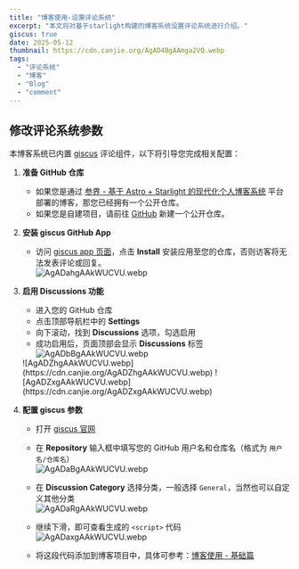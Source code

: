 ```yaml
---
title: "博客使用-设置评论系统"
excerpt: "本文将对基于starlight构建的博客系统设置评论系统进行介绍。"
giscus: true
date: 2025-05-12
thumbnail: https://cdn.canjie.org/AgAD4BgAAmga2VQ.webp
tags:
  - "评论系统"
  - "博客"
  - "Blog"
  - "comment"
---
```



## 修改评论系统参数

本博客系统已内置 [giscus](https://giscus.app/) 评论组件，以下将引导您完成相关配置：

<Steps>

1. **准备 GitHub 仓库**  
   - 如果您是通过 [参界 - 基于 Astro + Starlight 的现代化个人博客系统](https://canjie.org/blog/project/canjie-system-introduction) 平台部署的博客，那您已经拥有一个公开仓库。  
   - 如果您是自建项目，请前往 [GitHub](https://github.com/) 新建一个公开仓库。

2. **安装 giscus GitHub App**  
   - 访问 [giscus app 页面](https://github.com/apps/giscus)，点击 **Install** 安装应用至您的仓库，否则访客将无法发表评论或回复。  
   ![AgADahgAAkWUCVU.webp](https://cdn.canjie.org/AgADahgAAkWUCVU.webp)

3. **启用 Discussions 功能**  
   - 进入您的 GitHub 仓库  
   - 点击顶部导航栏中的 **Settings**  
   - 向下滚动，找到 **Discussions** 选项，勾选启用  
   - 成功启用后，页面顶部会显示 **Discussions** 标签  
   ![AgADbBgAAkWUCVU.webp](https://cdn.canjie.org/AgADbBgAAkWUCVU.webp)  
   <Tabs>
     <TabItem label="开启前">
       ![AgADZhgAAkWUCVU.webp](https://cdn.canjie.org/AgADZhgAAkWUCVU.webp)
     </TabItem>
     <TabItem label="开启后">
       ![AgADZxgAAkWUCVU.webp](https://cdn.canjie.org/AgADZxgAAkWUCVU.webp)
     </TabItem>
   </Tabs>

4. **配置 giscus 参数**  
   - 打开 [giscus 官网](https://giscus.app/)  
   - 在 **Repository** 输入框中填写您的 GitHub 用户名和仓库名（格式为 `用户名/仓库名`）  
   ![AgADaBgAAkWUCVU.webp](https://cdn.canjie.org/AgADaBgAAkWUCVU.webp)

   - 在 **Discussion Category** 选择分类，一般选择 `General`，当然也可以自定义其他分类  
   ![AgADaRgAAkWUCVU.webp](https://cdn.canjie.org/AgADaRgAAkWUCVU.webp)

   - 继续下滑，即可查看生成的 `<script>` 代码  
   ![AgADaxgAAkWUCVU.webp](https://cdn.canjie.org/AgADaxgAAkWUCVU.webp)

   - 将这段代码添加到博客项目中，具体可参考：[博客使用 - 基础篇](https://canjie.org/blog/project/blog-usage---beginners-guide/)

</Steps>


